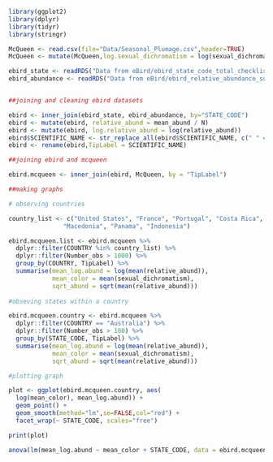 

```r
library(ggplot2)
library(dplyr)
library(tidyr)
library(stringr)

McQueen <- read.csv(file="Data/Seasonal_Plumage.csv",header=TRUE)
McQueen <- mutate(McQueen,log.sexual_dichromatism = log(sexual_dichromatism))

ebird_state <- readRDS("Data from eBird/ebird_state_code_total_checklists.RDS")
ebird_abundance <- readRDS("Data from eBird/ebird_relative_abundance_summary.RDS")


##joining and cleaning ebird datasets

ebird <- inner_join(ebird_state, ebird_abundance, by="STATE_CODE") 
ebird <- mutate(ebird, relative_abund = mean_abund / N)
ebird <- mutate(ebird, log.relative_abund = log(relative_abund))
ebird$SCIENTIFIC_NAME <- str_replace_all(ebird$SCIENTIFIC_NAME, c(" " = "_"))
ebird <- rename(ebird,TipLabel = SCIENTIFIC_NAME)

##joining ebird and mcqueen

ebird.mcqueen <- inner_join(ebird, McQueen, by = "TipLabel")

##making graphs

# observing countries

country_list <- c("United States", "France", "Portugal", "Costa Rica", "Japan", "Australia",
               "Macedonia", "Panama", "Indonesia")

ebird.mcqueen.list <- ebird.mcqueen %>%
  dplyr::filter(COUNTRY %in% country_list) %>%
  dplyr::filter(Number_obs > 1000) %>%
  group_by(COUNTRY, TipLabel) %>%
  summarise(mean_log.abund = log(mean(relative_abund)),
            mean_color = mean(sexual_dichromatism),
            sqrt_abund = sqrt(mean(relative_abund)))
  
#obseving states within a country

ebird.mcqueen.country <- ebird.mcqueen %>%
  dplyr::filter(COUNTRY == "Australia") %>%
  dplyr::filter(Number_obs > 100) %>%
  group_by(STATE_CODE, TipLabel) %>%
  summarise(mean_log.abund = log(mean(relative_abund)),
            mean_color = mean(sexual_dichromatism),
            sqrt_abund = sqrt(mean(relative_abund)))

#plotting graph

plot <- ggplot(ebird.mcqueen.country, aes(
  log(mean_color), mean_log.abund)) +
  geom_point() +
  geom_smooth(method="lm",se=FALSE,col="red") +
  facet_wrap(~ STATE_CODE, scales="free")

print(plot)

anova(lm(mean_log.abund ~ mean_color + STATE_CODE, data = ebird.mcqueen.country))
```


